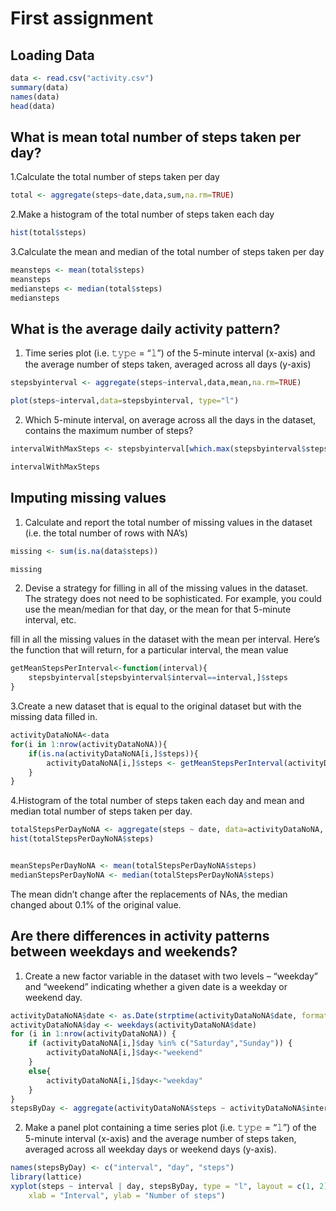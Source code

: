 # **First assignment**

## Loading Data


```r
data <- read.csv("activity.csv")
summary(data)
names(data)
head(data)
```



## What is mean total number of steps taken per day?

1.Calculate the total number of steps taken per day

```r
total <- aggregate(steps~date,data,sum,na.rm=TRUE)
```

2.Make a histogram of the total number of steps taken each day

```r
hist(total$steps)
```

3.Calculate  the mean and median of the total number of steps taken per day

```r
meansteps <- mean(total$steps)
meansteps
mediansteps <- median(total$steps)
mediansteps
```

## What is the average daily activity pattern?

1. Time series plot (i.e. 𝚝𝚢𝚙𝚎 = “𝚕”) of the 5-minute interval (x-axis) and the average number of steps taken, averaged across all days (y-axis)

```r
stepsbyinterval <- aggregate(steps~interval,data,mean,na.rm=TRUE)

plot(steps~interval,data=stepsbyinterval, type="l")

```

2. Which 5-minute interval, on average across all the days in the dataset, contains the maximum number of steps?

```r
intervalWithMaxSteps <- stepsbyinterval[which.max(stepsbyinterval$steps),]$interval

intervalWithMaxSteps
```

## Imputing missing values

1. Calculate and report the total number of missing values in the dataset (i.e. the total number of rows with NA's)

```r
missing <- sum(is.na(data$steps))

missing
```

2. Devise a strategy for filling in all of the missing values in the dataset. The strategy does not need to be sophisticated. For example, you could use the mean/median for that day, or the mean for that 5-minute interval, etc.


fill in all the missing values in the dataset with the mean per interval. Here’s the function that will return, for a particular interval, the mean value

```r
getMeanStepsPerInterval<-function(interval){
    stepsbyinterval[stepsbyinterval$interval==interval,]$steps
}

```

3.Create a new dataset that is equal to the original dataset but with the missing data filled in.

```r
activityDataNoNA<-data
for(i in 1:nrow(activityDataNoNA)){
    if(is.na(activityDataNoNA[i,]$steps)){
        activityDataNoNA[i,]$steps <- getMeanStepsPerInterval(activityDataNoNA[i,]$interval)
    }
}

```

4.Histogram of the total number of steps taken each day and  mean and median total number of steps taken per day. 
```r
totalStepsPerDayNoNA <- aggregate(steps ~ date, data=activityDataNoNA, sum)
hist(totalStepsPerDayNoNA$steps)


meanStepsPerDayNoNA <- mean(totalStepsPerDayNoNA$steps)
medianStepsPerDayNoNA <- median(totalStepsPerDayNoNA$steps)
```

The mean didn’t change after the replacements of NAs, the median changed about 0.1% of the original value.

## Are there differences in activity patterns between weekdays and weekends?

1. Create a new factor variable in the dataset with two levels – “weekday” and “weekend” indicating whether a given date is a weekday or weekend day.

```r
activityDataNoNA$date <- as.Date(strptime(activityDataNoNA$date, format="%Y-%m-%d"))
activityDataNoNA$day <- weekdays(activityDataNoNA$date)
for (i in 1:nrow(activityDataNoNA)) {
    if (activityDataNoNA[i,]$day %in% c("Saturday","Sunday")) {
        activityDataNoNA[i,]$day<-"weekend"
    }
    else{
        activityDataNoNA[i,]$day<-"weekday"
    }
}
stepsByDay <- aggregate(activityDataNoNA$steps ~ activityDataNoNA$interval + activityDataNoNA$day, activityDataNoNA, mean)
```


2. Make a panel plot containing a time series plot (i.e. 𝚝𝚢𝚙𝚎 = “𝚕”) of the 5-minute interval (x-axis) and the average number of steps taken, averaged across all weekday days or weekend days (y-axis). 
```r
names(stepsByDay) <- c("interval", "day", "steps")
library(lattice)
xyplot(steps ~ interval | day, stepsByDay, type = "l", layout = c(1, 2), 
    xlab = "Interval", ylab = "Number of steps")
```





